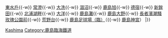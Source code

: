 {{鐵道路線|
| 模板名稱 = 大洗鹿島線
| 名稱 = [[鹿島臨海鐵道]] [[大洗鹿島線]]
| 代表色  = red
| 背景顏色 = #FFFFFF
| 車站列表 =  [[水戶站|水戶]]{{-w}} [[東水戶站|東水戶]]{{-w}} [[常澄站|常澄]]{{-w}} [[大洗站|大洗]]{{-w}} [[涸沼站|涸沼]]{{-w}} [[鹿島旭站|鹿島旭]]{{-w}} [[德宿站|德宿]]{{-w}} [[新鉾田站|新鉾田]]{{-w}} [[北浦湖畔站|北浦湖畔]]{{-w}} [[大洋站|大洋]]{{-w}} [[鹿島灘站|鹿島灘]]{{-w}} [[鹿島大野站|鹿島大野]]{{-w}} [[長者濱潮騷玫瑰公園前站|長者濱潮騷玫瑰公園前]]{{-w}} [[荒野台站|荒野台]]{{-w}} [[鹿島足球場站|鹿島足球場（臨）]]（{{-w}} [[鹿島神宮站|鹿島神宮]]）
|}}<noinclude>
[[Category:日本鐵路路線模板|Kashima]]
[[Category:鹿島臨海鐵道]]
</noinclude>